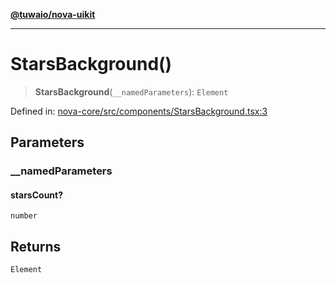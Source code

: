 [**@tuwaio/nova-uikit**](../../../README.md)

***

# StarsBackground()

> **StarsBackground**(`__namedParameters`): `Element`

Defined in: [nova-core/src/components/StarsBackground.tsx:3](https://github.com/TuwaIO/nova-uikit/blob/9fc4813d313dd3fb61ceb79b1bc1d7e0dd2fd13c/packages/nova-core/src/components/StarsBackground.tsx#L3)

## Parameters

### \_\_namedParameters

#### starsCount?

`number`

## Returns

`Element`
